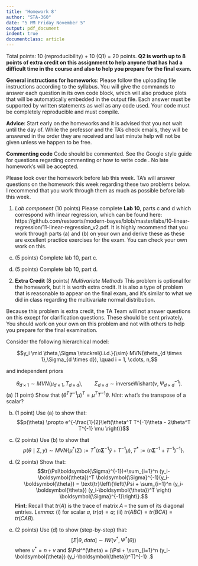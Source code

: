 ```yaml
---
title: 'Homework 8'
author: "STA-360"
date: "5 PM Friday November 5"
output: pdf_document
indent: true
documentclass: article
---
```


Total points: 10 (reproducibility) + 10 (Q1) = 20 points. **Q2 is worth up to 8 points of extra credit on this assignment to help anyone that has had a difficult time in the course and also to help you prepare for the final exam.**\

**General instructions for homeworks**: Please follow the uploading file instructions according to the syllabus. You will give the commands to answer each question in its own code block, which will also produce plots that will be automatically embedded in the output file. Each answer must be supported by written statements as well as any code used. Your code must be completely reproducible and must compile. 

**Advice**: Start early on the homeworks and it is advised that you not wait until the day of. While the professor and the TA's check emails, they will be answered in the order they are received and last minute help will not be given unless we happen to be free.  

**Commenting code**
Code should be commented. See the Google style guide for questions regarding commenting or how to write 
code \url{https://google.github.io/styleguide/Rguide.xml}. No late homework's will be accepted.

Please look over the homework before lab this week. TA's will answer questions on the homework this week regarding these two 
problems below. I recommend that you work through them as much as possible before lab this week.

1. *Lab component* (10 points) Please complete **Lab 10**, parts c and d which correspond with linear regression, which can be found here:  https://github.com/resteorts/modern-bayes/blob/master/labs/10-linear-regression/11-linear-regression_v2.pdf. It is highly recommend that you work through parts (a) and (b) on your own and derive these as these are excellent practice exercises for the exam. You can check your own work on this.
  c) (5 points) Complete lab 10, part c.
  
  d) (5 points) Complete lab 10, part d.

\newpage

2. **Extra Credit** (8 points) *Multivariate Methods* 
This problem is optional for the homework, but it is worth extra credit. It is also a type of problem that is reasonable to appear on the final exam, and it's similar to what we did in class regarding the multivariate normal distribution. 

Because this problem is extra credit, the TA Team will not answer questions on this except for clarification questions. These should be sent privately. You should work on your own on this problem and not with others to help you prepare for the final examination. 

Consider the following hierarchical model:

$$y_i \mid \theta,\Sigma \stackrel{i.i.d.}{\sim} MVN(\theta_{d \times 1},\Sigma_{d \times d}), \quad i = 1, \cdots, n,$$

and independent priors 

$$\theta_{d \times 1} \sim MVN(\mu_{d \times 1}, T_{d \times d}), 
\qquad \Sigma_{d \times d} \sim \text{inverseWishart}(\nu, \Psi^{-1}_{d \times d}).$$
  (a) (1 point) Show that $(\theta^T T^{-1} \mu)^T = \mu^T T^{-1} \theta.$ *Hint*: what's the transpose of a scalar?
    
  (b) (1 point) Use (a) to show that:
  $$p(\theta) \propto e^{-\frac{1}{2}\left(\theta^T T^{-1}\theta - 2\theta^T T^{-1} \mu \right)}$$
  
  (c) (2 points) Use (b) to show that
  $$ p(\theta \mid \Sigma, y ) \sim MVN\left\{\mu^*(\Sigma) := {T^*}(n \boldsymbol{\Sigma}^{-1}\bar{y} + T^{-1}\mu), T^* := (n\boldsymbol{\Sigma}^{-1} + T^{-1})^{-1}\right\}. $$
  
  (d) (2 points) Show that:
  $$tr(\Psi\boldsymbol{\Sigma}^{-1})+\sum_{i=1}^n (y_i-\boldsymbol{\theta})^T \boldsymbol{\Sigma}^{-1}(y_i-\boldsymbol{\theta}) = \text{tr}\left\{\left(\Psi + \sum_{i=1}^n (y_i-\boldsymbol{\theta}) (y_i-\boldsymbol{\theta})^T \right) \boldsymbol{\Sigma}^{-1}\right\}.$$
  **Hint**: Recall that $tr(A)$ is the trace of matrix $A$ -- the sum of its diagonal entries. *Lemma*: (i) for scalar $a$, $tr(a)=a$; (ii) $tr(ABC) = tr(BCA) = tr(CAB)$.
  
  (e) (2 points) Use (d) to show (step-by-step) that:
  $$[\Sigma|\theta,data] \sim IW(\nu^*, \Psi^*(\theta))$$
  where $\nu^* = n + v$ and $\Psi^*(\theta) = (\Psi + \sum_{i=1}^n (y_i-\boldsymbol{\theta}) (y_i-\boldsymbol{\theta})^T)^{-1} .$